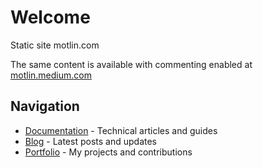 # Welcome

Static site motlin.com

The same content is available with commenting enabled at [motlin.medium.com](https://motlin.medium.com/)

## Navigation

- [Documentation](/docs) - Technical articles and guides
- [Blog](/blog) - Latest posts and updates
- [Portfolio](/portfolio) - My projects and contributions
